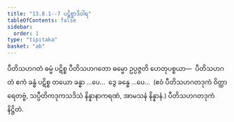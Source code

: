 ```yaml
---
title: "13.8.1--7 ပဋိစ္စာဒိဝါရ"
tableOfContents: false
sidebar:
  order: 1
type: "tipitaka"
basket: "ab"
---
```



<DynamicBreadcrumb />

<Division number="167">

<Paragraph number="4438">
ပီတိသဟဂတံ ဓမ္မံ ပဋိစ္စ ပီတိသဟဂတော ဓမ္မော ဥပ္ပဇ္ဇတိ ဟေတုပစ္စယာ—  ပီတိသဟဂတံ ဧကံ ခန္ဓံ ပဋိစ္စ တယော ခန္ဓာ …ပေ…  ဒွေ ခန္ဓေ …ပေ…  (ဧဝံ ပီတိသဟဂတဒုကံ ဝိတ္ထာရေတဗ္ဗံ, သပ္ပီတိကဒုကသဒိသံ နိန္နာနာကရဏံ, အာမသနံ နိန္နာနံ.)

</Paragraph>
</Division>

<Paragraph number="4439" type="center">
ပီတိသဟဂတဒုကံ နိဋ္ဌိတံ.
</Paragraph>